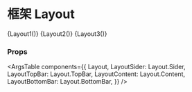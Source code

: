 
<Meta title="Layout" component={Layout} />

# 框架 Layout

<Canvas>
  <Story name="Layout 1">{Layout1()}</Story>
</Canvas>

<Canvas>
  <Story name="Layout 2">{Layout2()}</Story>
</Canvas>

<Canvas>
  <Story name="Layout 3">{Layout3()}</Story>
</Canvas>

### Props

<ArgsTable components={{
  Layout,
  LayoutSider: Layout.Sider,
  LayoutTopBar: Layout.TopBar,
  LayoutContent: Layout.Content,
  LayoutBottomBar: Layout.BottomBar,
}} />